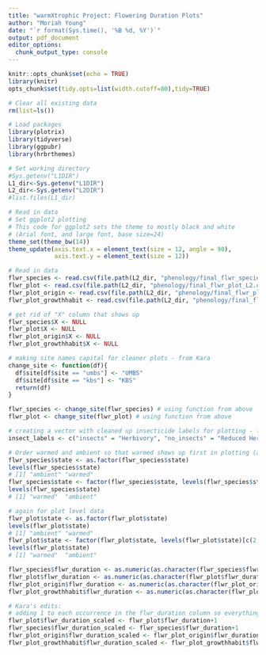 ```yaml
---
title: "warmXtrophic Project: Flowering Duration Plots"
author: "Moriah Young"
date: "`r format(Sys.time(), '%B %d, %Y')`"
output: pdf_document
editor_options: 
  chunk_output_type: console
---
```


```r
knitr::opts_chunk$set(echo = TRUE)
library(knitr)
opts_chunk$set(tidy.opts=list(width.cutoff=80),tidy=TRUE)
```

```r
# Clear all existing data
rm(list=ls())

# Load packages
library(plotrix)
library(tidyverse)
library(ggpubr)
library(hrbrthemes)

# Set working directory
#Sys.getenv("L1DIR")
L1_dir<-Sys.getenv("L1DIR")
L2_dir<-Sys.getenv("L2DIR")
#list.files(L1_dir)

# Read in data
# Set ggplot2 plotting
# This code for ggplot2 sets the theme to mostly black and white 
# (Arial font, and large font, base size=24)
theme_set(theme_bw(14))
theme_update(axis.text.x = element_text(size = 12, angle = 90),
             axis.text.y = element_text(size = 12))

# Read in data
flwr_species <- read.csv(file.path(L2_dir, "phenology/final_flwr_species_L2.csv")) # species level data
flwr_plot <- read.csv(file.path(L2_dir, "phenology/final_flwr_plot_L2.csv")) # plot level data
flwr_plot_origin <- read.csv(file.path(L2_dir, "phenology/final_flwr_plot_origin_L2.csv")) # plot level data for origin
flwr_plot_growthhabit <- read.csv(file.path(L2_dir, "phenology/final_flwr_plot_growthhabit_L2.csv")) # plot level data for growth habit

# get rid of "X" column that shows up
flwr_species$X <- NULL
flwr_plot$X <- NULL
flwr_plot_origin$X <- NULL
flwr_plot_growthhabit$X <- NULL

# making site names capital for cleaner plots - from Kara
change_site <- function(df){
  df$site[df$site == "umbs"] <- "UMBS"
  df$site[df$site == "kbs"] <- "KBS"
  return(df)
}

flwr_species <- change_site(flwr_species) # using function from above
flwr_plot <- change_site(flwr_plot) # using function from above

# creating a vector with cleaned up insecticide labels for plotting - from Kara
insect_labels <- c("insects" = "Herbivory", "no_insects" = "Reduced Herbivory")

# Order warmed and ambient so that warmed shows up first in plotting (and is default is red = warmed; blue = ambient). First make it a factor
flwr_species$state <- as.factor(flwr_species$state)
levels(flwr_species$state)
# [1] "ambient" "warmed" 
flwr_species$state <- factor(flwr_species$state, levels(flwr_species$state)[c(2,1)])
levels(flwr_species$state)
# [1] "warmed"  "ambient"

# again for plot level data
flwr_plot$state <- as.factor(flwr_plot$state)
levels(flwr_plot$state)
# [1] "ambient" "warmed" 
flwr_plot$state <- factor(flwr_plot$state, levels(flwr_plot$state)[c(2,1)])
levels(flwr_plot$state)
# [1] "warmed"  "ambient"

flwr_species$flwr_duration <- as.numeric(as.character(flwr_species$flwr_duration))
flwr_plot$flwr_duration <- as.numeric(as.character(flwr_plot$flwr_duration))
flwr_plot_origin$flwr_duration <- as.numeric(as.character(flwr_plot_origin$flwr_duration))
flwr_plot_growthhabit$flwr_duration <- as.numeric(as.character(flwr_plot_growthhabit$flwr_duration))

# Kara's edits:
# adding 1 to each occurrence in the flwr_duration column so everything is scaled up the same & removes 0's
flwr_plot$flwr_duration_scaled <- flwr_plot$flwr_duration+1
flwr_species$flwr_duration_scaled <- flwr_species$flwr_duration+1
flwr_plot_origin$flwr_duration_scaled <- flwr_plot_origin$flwr_duration+1
flwr_plot_growthhabit$flwr_duration_scaled <- flwr_plot_growthhabit$flwr_duration+1


```

